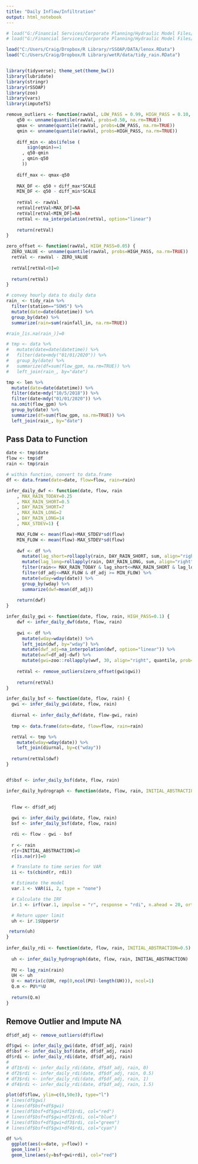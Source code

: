 ```yaml
---
title: "Daily Inflow/Infiltration"
output: html_notebook
---
```


```r

# load("G:/Financial Services/Corporate Planning/Hydraulic Model Files/R Library/rSSOAP/data/lenox.RData")
# load("G:/Financial Services/Corporate Planning/Hydraulic Model Files/R Library/rSSOAP/data/tidy_rain.RData")

load("C:/Users/Craig/Dropbox/R Library/rSSOAP/DATA/lenox.RData")
load("C:/Users/Craig/Dropbox/R Library/wetR/data/tidy_rain.RData")


library(tidyverse); theme_set(theme_bw())
library(lubridate)
library(stringr)
library(rSSOAP)
library(zoo)
library(vars)
library(imputeTS)
```

```r
remove_outliers <- function(rawVal, LOW_PASS = 0.99, HIGH_PASS = 0.10, SCALE = 1.5) {
    q50 <- unname(quantile(rawVal, probs=0.50, na.rm=TRUE))
    qmax <- unname(quantile(rawVal, probs=LOW_PASS, na.rm=TRUE))
    qmin <- unname(quantile(rawVal, probs=HIGH_PASS, na.rm=TRUE))
    
    diff_min <- abs(ifelse (
        sign(qmin)==1
      , q50-qmin
      , qmin-q50
      ))
    
    diff_max <- qmax-q50
    
    MAX_DF <- q50 + diff_max*SCALE
    MIN_DF <- q50 - diff_min*SCALE
    
    retVal <- rawVal
    retVal[retVal>MAX_DF]=NA
    retVal[retVal<MIN_DF]=NA
    retVal <- na_interpolation(retVal, option="linear")
    
    return(retVal)
}

zero_offset <- function(rawVal, HIGH_PASS=0.05) {
  ZERO_VALUE <- unname(quantile(rawVal, probs=HIGH_PASS, na.rm=TRUE))
  retVal <- rawVal - ZERO_VALUE
  
  retVal[retVal<0]=0
  
  return(retVal)
}
```

```r

# convey hourly data to daily data
rain_ <- tidy_rain %>%
  filter(station=="SOWS") %>%
  mutate(date=date(datetime)) %>%
  group_by(date) %>%
  summarize(rain=sum(rainfall_in, na.rm=TRUE))

#rain_[is.na(rain_)]=0

# tmp <- data %>%
#   mutate(date=date(datetime)) %>%
#   filter(date<mdy("01/01/2020")) %>%
#   group_by(date) %>%
#   summarize(df=sum(flow_gpm, na.rm=TRUE)) %>%
#   left_join(rain_, by="date")

tmp <- len %>%
  mutate(date=date(datetime)) %>%
  filter(date>mdy("10/5/2018")) %>% 
  filter(date<mdy("01/01/2020")) %>%
  na.omit(flow_gpm) %>%
  group_by(date) %>%
  summarize(df=sum(flow_gpm, na.rm=TRUE)) %>%
  left_join(rain_, by="date")
```

## Pass Data to Function
```r
date <- tmp$date
flow <- tmp$df
rain <- tmp$rain

# within function, convert to data.frame
df <- data.frame(date=date, flow=flow, rain=rain)
```


```r
infer_daily_dwf <- function(date, flow, rain
    , MAX_RAIN_TODAY=0.25
    , MAX_RAIN_SHORT=0.5
    , DAY_RAIN_SHORT=7
    , MAX_RAIN_LONG=2
    , DAY_RAIN_LONG=14
    , MAX_STDEV=1) {

    MAX_FLOW <- mean(flow)+MAX_STDEV*sd(flow)
    MIN_FLOW <- mean(flow)-MAX_STDEV*sd(flow)
    
    dwf <- df %>%
      mutate(lag_short=rollapply(rain, DAY_RAIN_SHORT, sum, align="right", fill=0)) %>%
      mutate(lag_long=rollapply(rain, DAY_RAIN_LONG, sum, align="right", fill=0)) %>%
      filter(rain<= MAX_RAIN_TODAY & lag_short<=MAX_RAIN_SHORT & lag_long <= MAX_RAIN_LONG) %>%
      filter(df_adj<=MAX_FLOW & df_adj >= MIN_FLOW) %>%
      mutate(wday=wday(date)) %>%
      group_by(wday) %>%
      summarize(dwf=mean(df_adj))
    
    return(dwf)
}

infer_daily_gwi <- function(date, flow, rain, HIGH_PASS=0.1) {
    dwf <- infer_daily_dwf(date, flow, rain)
    
    gwi <- df %>%
      mutate(wday=wday(date)) %>%
      left_join(dwf, by="wday") %>%
      mutate(dwf_adj=na_interpolation(dwf, option="linear")) %>%
      mutate(wwf=df_adj-dwf) %>%
      mutate(gwi=zoo::rollapply(wwf, 30, align="right", quantile, prob=HIGH_PASS, fill=NA))
    
    retVal <- remove_outliers(zero_offset(gwi$gwi))
    
    return(retVal)
}

infer_daily_bsf <- function(date, flow, rain) {
  gwi <- infer_daily_gwi(date, flow, rain)
  
  diurnal <- infer_daily_dwf(date, flow-gwi, rain)
  
  tmp <- data.frame(date=date, flow=flow, rain=rain)

  retVal <- tmp %>%
    mutate(wday=wday(date)) %>%
    left_join(diurnal, by=c("wday"))
  
  return(retVal$dwf)
}


df$bsf <- infer_daily_bsf(date, flow, rain)
```


```r
infer_daily_hydrograph <- function(date, flow, rain, INITIAL_ABSTRACTION = 0.5) {
  
  
  flow <- df$df_adj

  gwi <- infer_daily_gwi(date, flow, rain)
  bsf <- infer_daily_bsf(date, flow, rain)

  rdi <- flow - gwi - bsf
  
  r <- rain
  r[r<INITIAL_ABSTRACTION]=0
  r[is.na(r)]=0

  # Translate to time series for VAR
  ii <- ts(cbind(r, rdi))

  # Estimate the model
  var.1 <- VAR(ii, 2, type = "none")

  # Calculate the IRF
  ir.1 <- irf(var.1, impulse = "r", response = "rdi", n.ahead = 20, ortho = FALSE)

  # Return upper limit
  uh <- ir.1$Upper$r

 return(uh)
}
  
infer_daily_rdi <- function(date, flow, rain, INITIAL_ABSTRACTION=0.5) {
  
  uh <- infer_daily_hydrograph(date, flow, rain, INITIAL_ABSTRACTION)
  
  PU <- lag_rain(rain)
  UH <- uh
  U <- matrix(c(UH, rep(0,ncol(PU)-length(UH))), ncol=1)
  Q.m <- PU%*%U
  
  return(Q.m)
}


```

## Remove Outlier and Impute NA
```r
df$df_adj <- remove_outliers(df$flow)
```

```r
df$gwi <- infer_daily_gwi(date, df$df_adj, rain)
df$bsf <- infer_daily_bsf(date, df$df_adj, rain)
df$rdi <- infer_daily_rdi(date, df$df_adj, rain)
# 
# df1$rdi <- infer_daily_rdi(date, df$df_adj, rain, 0)
# df2$rdi <- infer_daily_rdi(date, df$df_adj, rain, 0.5)
# df3$rdi <- infer_daily_rdi(date, df$df_adj, rain, 1)
# df4$rdi <- infer_daily_rdi(date, df$df_adj, rain, 1.5)
```

```r
plot(df$flow, ylim=c(0,50e3), type="l")
# lines(df$gwi)
# lines(df$bsf+df$gwi)
# lines(df$bsf+df$gwi+df1$rdi, col="red")
# lines(df$bsf+df$gwi+df2$rdi, col="blue")
# lines(df$bsf+df$gwi+df3$rdi, col="green")
# lines(df$bsf+df$gwi+df4$rdi, col="cyan")
```

```r
df %>%
  ggplot(aes(x=date, y=flow)) + 
  geom_line() +
  geom_line(aes(y=bsf+gwi+rdi), col="red")
```
